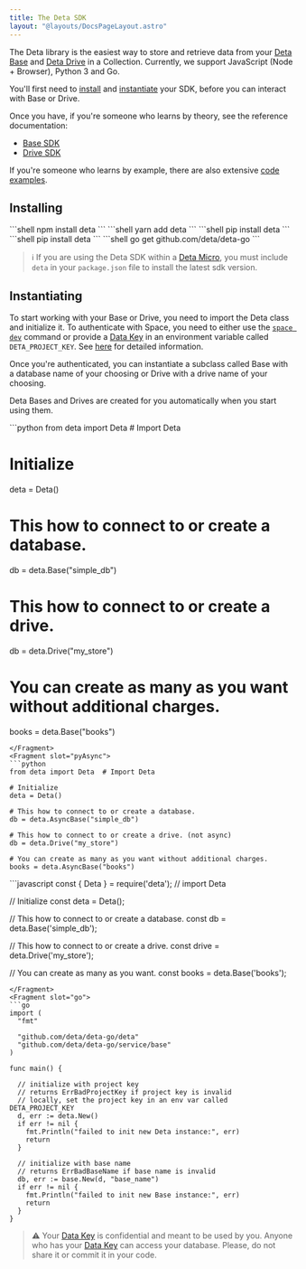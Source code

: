 ```yaml
---
title: The Deta SDK
layout: "@layouts/DocsPageLayout.astro"
---
```



The Deta library is the easiest way to store and retrieve data from your [Deta Base](./base) and [Deta Drive](./drive) in a Collection.
Currently, we support JavaScript (Node + Browser), Python 3 and Go.

You'll first need to [install](#installing) and [instantiate](#instatiating) your SDK, before you can interact with Base or Drive.

Once you have, if you're someone who learns by theory, see the reference documentation:
- [Base SDK](/docs/en/build/reference/sdk/base)
- [Drive SDK](/docs/en/build/reference/sdk/drive)

If you're someone who learns by example, there are also extensive [code examples](/docs/en/build/reference/sdk/examples).

## Installing

<LangTabs>
    <Fragment slot="js">
        <PackageManagerTabs>
            <Fragment slot="npm">
                ```shell
                npm install deta
                ```
            </Fragment>
            <Fragment slot="yarn">
                ```shell
                yarn add deta
                ```
            </Fragment>
        </PackageManagerTabs>
    </Fragment>
    <Fragment slot="py">
        ```shell
        pip install deta
        ```
    </Fragment>
    <Fragment slot="pyAsync">
        ```shell
        pip install deta
        ```
    </Fragment>
    <Fragment slot="go">
        ```shell
        go get github.com/deta/deta-go
        ```
    </Fragment>
</LangTabs>

> ℹ️ If you are using the Deta SDK within a [Deta Micro](/docs/en/build/fundamentals/the-space-runtime/micros), you must include `deta` in your `package.json` file to install the latest sdk version.

## Instantiating

To start working with your Base or Drive, you need to import the Deta class and initialize it.
To authenticate with Space, you need to either use the [`space dev`](/docs/en/build/fundamentals/development/local-development) command or provide a [Data Key](/docs/en/build/fundamentals/data-storage#data-keys) in an environment variable called `DETA_PROJECT_KEY`.
See [here](/docs/en/build/fundamentals/data-storage#data-keys) for detailed information.

Once you're authenticated, you can instantiate a subclass called Base with a database name of your choosing or Drive with a drive name of your choosing.

Deta Bases and Drives are created for you automatically when you start using them.

<LangTabs>
    <Fragment slot="py">
```python
from deta import Deta  # Import Deta

# Initialize
deta = Deta()

# This how to connect to or create a database.
db = deta.Base("simple_db")

# This how to connect to or create a drive.
db = deta.Drive("my_store")

# You can create as many as you want without additional charges.
books = deta.Base("books")
```
</Fragment>
<Fragment slot="pyAsync">
```python
from deta import Deta  # Import Deta

# Initialize
deta = Deta()

# This how to connect to or create a database.
db = deta.AsyncBase("simple_db")

# This how to connect to or create a drive. (not async)
db = deta.Drive("my_store")

# You can create as many as you want without additional charges.
books = deta.AsyncBase("books")
```
</Fragment>

<Fragment slot="js">
```javascript
const { Deta } = require('deta'); // import Deta

// Initialize
const deta = Deta();

// This how to connect to or create a database.
const db = deta.Base('simple_db');

// This how to connect to or create a drive.
const drive = deta.Drive('my_store');

// You can create as many as you want.
const books = deta.Base('books');
```
</Fragment>
<Fragment slot="go">
```go
import (
  "fmt"

  "github.com/deta/deta-go/deta"
  "github.com/deta/deta-go/service/base"
)

func main() {

  // initialize with project key
  // returns ErrBadProjectKey if project key is invalid
  // locally, set the project key in an env var called DETA_PROJECT_KEY
  d, err := deta.New()
  if err != nil {
    fmt.Println("failed to init new Deta instance:", err)
    return
  }

  // initialize with base name
  // returns ErrBadBaseName if base name is invalid
  db, err := base.New(d, "base_name")
  if err != nil {
    fmt.Println("failed to init new Base instance:", err)
    return
  }
}
```
</Fragment>
</LangTabs>


> ⚠️ Your [Data Key](/docs/en/build/fundamentals/data-storage#data-keys) is confidential and meant to be used by you. Anyone who has your [Data Key](/docs/en/build/fundamentals/data-storage#data-keys) can access your database. Please, do not share it or commit it in your code.
